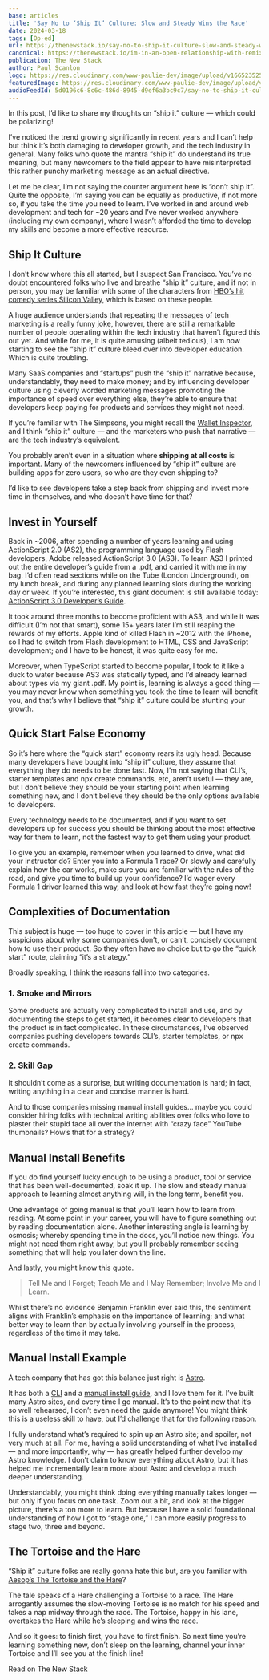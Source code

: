 ```yaml
---
base: articles
title: 'Say No to ‘Ship It’ Culture: Slow and Steady Wins the Race'
date: 2024-03-18
tags: [Op-ed]
url: https://thenewstack.io/say-no-to-ship-it-culture-slow-and-steady-wins-the-race/
canonical: https://thenewstack.io/im-in-an-open-relationship-with-remix/
publication: The New Stack
author: Paul Scanlon
logo: https://res.cloudinary.com/www-paulie-dev/image/upload/v1665235257/paulie.dev/Logos/tns-logo_miu6qk.png
featuredImage: https://res.cloudinary.com/www-paulie-dev/image/upload/v1710779846/paulie.dev/2024/03/slow-and-steady-wins-the-racepaulie-og_bj9vog.jpg
audioFeedId: 5d0196c6-8c6c-486d-8945-d9ef6a3bc9c7/say-no-to-ship-it-culture-slow-and-steady-wins-the-race
---
```


In this post, I’d like to share my thoughts on “ship it” culture — which could be polarizing!

I’ve noticed the trend growing significantly in recent years and I can’t help but think it’s both damaging to developer growth, and the tech industry in general. Many folks who quote the mantra “ship it” do understand its true meaning, but many newcomers to the field appear to have misinterpreted this rather punchy marketing message as an actual directive.

Let me be clear, I’m not saying the counter argument here is “don’t ship it”. Quite the opposite, I’m saying you can be equally as productive, if not more so, if you take the time you need to learn. I’ve worked in and around web development and tech for ~20 years and I’ve never worked anywhere (including my own company), where I wasn’t afforded the time to develop my skills and become a more effective resource.

## Ship It Culture

I don’t know where this all started, but I suspect San Francisco. You’ve no doubt encountered folks who live and breathe “ship it” culture, and if not in person, you may be familiar with some of the characters from [HBO’s hit comedy series Silicon Valley](https://www.hbo.com/silicon-valley), which is based on these people.

A huge audience understands that repeating the messages of tech marketing is a really funny joke, however, there are still a remarkable number of people operating within the tech industry that haven’t figured this out yet. And while for me, it is quite amusing (albeit tedious), I am now starting to see the “ship it” culture bleed over into developer education. Which is quite troubling.

Many SaaS companies and “startups” push the “ship it” narrative because, understandably, they need to make money; and by influencing developer culture using cleverly worded marketing messages promoting the importance of speed over everything else, they’re able to ensure that developers keep paying for products and services they might not need.

If you’re familiar with The Simpsons, you might recall the [Wallet Inspector](https://www.youtube.com/watch?v=X6zsxsC6iZw), and I think “ship it” culture — and the marketers who push that narrative — are the tech industry’s equivalent.

You probably aren’t even in a situation where **shipping at all costs** is important. Many of the newcomers influenced by “ship it” culture are building apps for zero users, so who are they even shipping to?

I’d like to see developers take a step back from shipping and invest more time in themselves, and who doesn’t have time for that?

## Invest in Yourself

Back in ~2006, after spending a number of years learning and using ActionScript 2.0 (AS2), the programming language used by Flash developers, Adobe released ActionScript 3.0 (AS3). To learn AS3 I printed out the entire developer’s guide from a .pdf, and carried it with me in my bag. I’d often read sections while on the Tube (London Underground), on my lunch break, and during any planned learning slots during the working day or week. If you’re interested, this giant document is still available today: [ActionScript 3.0 Developer’s Guide](https://help.adobe.com/en_US/as3/dev/as3_devguide.pdf).

It took around three months to become proficient with AS3, and while it was difficult (I’m not that smart), some 15+ years later I’m still reaping the rewards of my efforts. Apple kind of killed Flash in ~2012 with the iPhone, so I had to switch from Flash development to HTML, CSS and JavaScript development; and I have to be honest, it was quite easy for me.

Moreover, when TypeScript started to become popular, I took to it like a duck to water because AS3 was statically typed, and I’d already learned about types via my giant .pdf. My point is, learning is always a good thing — you may never know when something you took the time to learn will benefit you, and that’s why I believe that “ship it” culture could be stunting your growth.

## Quick Start False Economy

So it’s here where the “quick start” economy rears its ugly head. Because many developers have bought into “ship it” culture, they assume that everything they do needs to be done fast. Now, I’m not saying that CLI’s, starter templates and npx create commands, etc, aren’t useful — they are, but I don’t believe they should be your starting point when learning something new, and I don’t believe they should be the only options available to developers.

Every technology needs to be documented, and if you want to set developers up for success you should be thinking about the most effective way for them to learn, not the fastest way to get them using your product.

To give you an example, remember when you learned to drive, what did your instructor do? Enter you into a Formula 1 race? Or slowly and carefully explain how the car works, make sure you are familiar with the rules of the road, and give you time to build up your confidence? I’d wager every Formula 1 driver learned this way, and look at how fast they’re going now!

## Complexities of Documentation

This subject is huge — too huge to cover in this article — but I have my suspicions about why some companies don’t, or can’t, concisely document how to use their product. So they often have no choice but to go the “quick start” route, claiming “it’s a strategy.”

Broadly speaking, I think the reasons fall into two categories.

### 1. Smoke and Mirrors

Some products are actually very complicated to install and use, and by documenting the steps to get started, it becomes clear to developers that the product is in fact complicated. In these circumstances, I’ve observed companies pushing developers towards CLI’s, starter templates, or npx create commands.

### 2. Skill Gap

It shouldn’t come as a surprise, but writing documentation is hard; in fact, writing anything in a clear and concise manner is hard.

And to those companies missing manual install guides… maybe you could consider hiring folks with technical writing abilities over folks who love to plaster their stupid face all over the internet with “crazy face” YouTube thumbnails? How’s that for a strategy?

## Manual Install Benefits

If you do find yourself lucky enough to be using a product, tool or service that has been well-documented, soak it up. The slow and steady manual approach to learning almost anything will, in the long term, benefit you.

One advantage of going manual is that you’ll learn how to learn from reading. At some point in your career, you will have to figure something out by reading documentation alone. Another interesting angle is learning by osmosis; whereby spending time in the docs, you’ll notice new things. You might not need them right away, but you’ll probably remember seeing something that will help you later down the line.

And lastly, you might know this quote.

> Tell Me and I Forget; Teach Me and I May Remember; Involve Me and I Learn.

Whilst there’s no evidence Benjamin Franklin ever said this, the sentiment aligns with Franklin’s emphasis on the importance of learning; and what better way to learn than by actually involving yourself in the process, regardless of the time it may take.

## Manual Install Example

A tech company that has got this balance just right is [Astro](https://thenewstack.io/astros-journey-from-static-site-generator-to-next-js-rival/).

It has both a [CLI](https://docs.astro.build/en/install/auto/) and a [manual install guide](https://docs.astro.build/en/install/manual), and I love them for it. I’ve built many Astro sites, and every time I go manual. It’s to the point now that it’s so well rehearsed, I don’t even need the guide anymore! You might think this is a useless skill to have, but I’d challenge that for the following reason.

I fully understand what’s required to spin up an Astro site; and spoiler, not very much at all. For me, having a solid understanding of what I’ve installed — and more importantly, why — has greatly helped further develop my Astro knowledge. I don’t claim to know everything about Astro, but it has helped me incrementally learn more about Astro and develop a much deeper understanding.

Understandably, you might think doing everything manually takes longer — but only if you focus on one task. Zoom out a bit, and look at the bigger picture, there’s a ton more to learn. But because I have a solid foundational understanding of how I got to “stage one,” I can more easily progress to stage two, three and beyond.

## The Tortoise and the Hare

“Ship it” culture folks are really gonna hate this but, are you familiar with [Aesop’s The Tortoise and the Hare](https://en.wikipedia.org/wiki/The_Tortoise_and_the_Hare)?

The tale speaks of a Hare challenging a Tortoise to a race. The Hare arrogantly assumes the slow-moving Tortoise is no match for his speed and takes a nap midway through the race. The Tortoise, happy in his lane, overtakes the Hare while he’s sleeping and wins the race.

And so it goes: to finish first, you have to first finish. So next time you’re learning something new, don’t sleep on the learning, channel your inner Tortoise and I’ll see you at the finish line!

<CtaExternal href='https://thenewstack.io/say-no-to-ship-it-culture-slow-and-steady-wins-the-race/'>
  Read on The New Stack
</CtaExternal>
